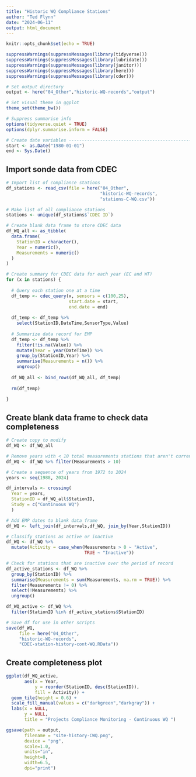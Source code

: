 ```yaml
---
title: "Historic WQ Compliance Stations"
author: "Ted Flynn"
date: "2024-06-11"
output: html_document
---
```


```r
knitr::opts_chunk$set(echo = TRUE)

suppressWarnings(suppressMessages(library(tidyverse)))
suppressWarnings(suppressMessages(library(lubridate)))
suppressWarnings(suppressMessages(library(janitor)))
suppressWarnings(suppressMessages(library(here)))
suppressWarnings(suppressMessages(library(cder)))

# Set output directory 
output <- here("04_Other","historic-WQ-records","output")

# Set visual theme in ggplot
theme_set(theme_bw())

# Suppress summarise info
options(tidyverse.quiet = TRUE)
options(dplyr.summarise.inform = FALSE)

# Create date variables --------------------------------------------------------
start <- as.Date("1980-01-01")
end <- Sys.Date()

```

## Import sonde data from CDEC

```r
# Import list of compliance stations
df_stations <- read_csv(file = here("04_Other",
                                    "historic-WQ-records",
                                    "stations-C-WQ.csv"))

# Make list of all compliance stations
stations <- unique(df_stations$`CDEC ID`)

# Create blank data frame to store CDEC data
df_WQ_all <- as_tibble(
  data.frame(
    StationID = character(),
    Year = numeric(),
    Measurements = numeric()
  )
)

# Create summary for CDEC data for each year (EC and WT)
for (x in stations) {
  
  # Query each station one at a time
  df_temp <- cdec_query(x, sensors = c(100,25),
                        start.date = start,
                        end.date = end)
  
  df_temp <- df_temp %>% 
    select(StationID,DateTime,SensorType,Value)
  
  # Summarize data record for EMP
  df_temp <- df_temp %>%
    filter(!is.na(Value)) %>% 
    mutate(Year = year(DateTime)) %>%
    group_by(StationID,Year) %>% 
    summarise(Measurements = n()) %>% 
    ungroup()
  
  df_WQ_all <- bind_rows(df_WQ_all, df_temp)
  
  rm(df_temp)
  
}

```

## Create blank data frame to check data completeness
```r
# Create copy to modify
df_WQ <- df_WQ_all

# Remove years with < 10 total measurements stations that aren't currently monitored
df_WQ <- df_WQ %>% filter(Measurements > 10)

# Create a sequence of years from 1972 to 2024
years <- seq(1988, 2024)

df_intervals <- crossing(
  Year = years,
  StationID = df_WQ_all$StationID,
  Study = c("Continuous WQ")
  )

# Add EMP dates to blank data frame
df_WQ <- left_join(df_intervals,df_WQ, join_by(Year,StationID))

# Classify stations as active or inactive
df_WQ <- df_WQ %>% 
  mutate(Activity = case_when(Measurements > 0 ~ "Active",
                              TRUE ~ "Inactive"))

# Check for stations that are inactive over the period of record
df_active_stations <- df_WQ %>% 
  group_by(StationID) %>% 
  summarise(Measurements = sum(Measurements, na.rm = TRUE)) %>% 
  filter(Measurements != 0) %>% 
  select(!Measurements) %>% 
  ungroup()

df_WQ_active <- df_WQ %>% 
  filter(StationID %in% df_active_stations$StationID)

# Save df for use in other scripts
save(df_WQ, 
     file = here("04_Other",
     "historic-WQ-records",
     "CDEC-station-history-cont-WQ.RData"))

```

## Create completeness plot
```r
ggplot(df_WQ_active,
       aes(x = Year, 
           y = reorder(StationID, desc(StationID)), 
           fill = Activity)) +
  geom_tile(height = 0.6) +
  scale_fill_manual(values = c("darkgreen","darkgray")) +
  labs(x = NULL,
       y = NULL,
       title = "Projects Compliance Monitoring - Continuous WQ ")

ggsave(path = output,
       filename = "site-history-CWQ.png", 
       device = "png",
       scale=1.0, 
       units="in",
       height=8,
       width=6.5, 
       dpi="print")

```

